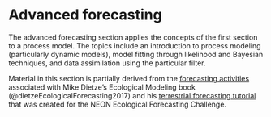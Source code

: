 # Advanced forecasting

The advanced forecasting section applies the concepts of the first section to a process model. The topics include an introduction to process modeling (particularly dynamic models), model fitting through likelihood and Bayesian techniques, and data assimilation using the particular filter.

Material in this section is partially derived from the [forecasting activities](https://github.com/EcoForecast/EF_Activities) associated with Mike Dietze's Ecological Modeling book (@dietzeEcologicalForecasting2017) and his [terrestrial forecasting tutorial](https://github.com/mdietze/FluxCourseForecast) that was created for the NEON Ecological Forecasting Challenge.

